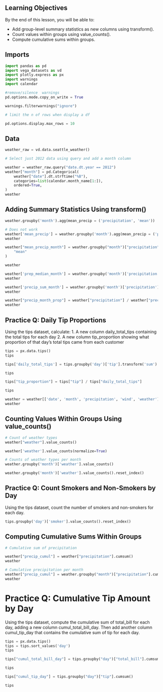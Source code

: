 ## Learning Objectives

By the end of this lesson, you will be able to:

- Add group-level summary statistics as new columns using transform().
- Count values within groups using value_counts().
- Compute cumulative sums within groups.


## Imports


```python
import pandas as pd
import vega_datasets as vd
import plotly.express as px
import warnings
import calendar

#remove/silence  warnings
pd.options.mode.copy_on_write = True

warnings.filterwarnings("ignore")

# limit the n of rows when display a df

pd.options.display.max_rows = 10
```


## Data


```python
weather_raw = vd.data.seattle_weather()

# Select just 2012 data using query and add a month column

weather = weather_raw.query("date.dt.year == 2012")
weather["month"] = pd.Categorical(
    weather["date"].dt.strftime("%B"),
    categories=list(calendar.month_name[1:]),
    ordered=True,
)
weather
```


## Adding Summary Statistics Using transform()


```python
weather.groupby('month').agg(mean_precip = ('precipitation', 'mean'))

```

```python
# Does not work
weather['mean_precip'] = weather.groupby('month').agg(mean_precip = ('precipitation', 'mean'))
weather

```


```python
weather["mean_precip_month"] = weather.groupby("month")["precipitation"].transform(
    "mean"
)

weather
```


```python
weather['prep_median_month'] = weather.groupby('month')['precipitation'].transform('median')    
weather
```


```python
weather['precip_sum_month'] = weather.groupby('month')['precipitation'].transform('sum')
weather
```


```python
weather["precip_month_prop"] = weather["precipitation"] / weather["precip_sum_month"]
weather
```

## Practice Q: Daily Tip Proportions

Using the tips dataset, calculate: 1. A new column daily_total_tips containing the total tips for each day 2. A new column tip_proportion showing what proportion of that day’s total tips came from each customer

```python

tips = px.data.tips()
tips

```

```python
tips['daily_total_tips'] = tips.groupby('day')['tip'].transform('sum')

tips
```

```python
tips["tip_proportion"] = tips["tip"] / tips["daily_total_tips"]

tips
```


```python
weather = weather[['date', 'month', 'precipitation', 'wind', 'weather']]
weather
```

## Counting Values Within Groups Using value_counts()


```python
# Count of weather types
weather["weather"].value_counts()
```


```python
weather['weather'].value_counts(normalize=True)
```


```python
# Counts of weather types per month
weather.groupby('month')['weather'].value_counts()
```


```python
weather.groupby('month')['weather'].value_counts().reset_index()
```

## Practice Q: Count Smokers and Non-Smokers by Day

Using the tips dataset, count the number of smokers and non-smokers for each day.


```python
tips.groupby('day')['smoker'].value_counts().reset_index()
```

## Computing Cumulative Sums Within Groups


```python
# Cumulative sum of precipitation

weather["precip_cumul"] = weather["precipitation"].cumsum()
weather
```


```python
# Cumulative precipitation per month
weather["precip_cumul"] = weather.groupby("month")["precipitation"].cumsum()
weather
```

# Practice Q: Cumulative Tip Amount by Day

Using the tips dataset, compute the cumulative sum of total_bill for each day, adding a new column cumul_total_bill_day. Then add another column cumul_tip_day that contains the cumulative sum of tip for each day.


```python
tips = px.data.tips()
tips = tips.sort_values('day')
tips

```


```python
tips["cumul_total_bill_day"] = tips.groupby("day")["total_bill"].cumsum()

tips
```


```python
tips["cumul_tip_day"] = tips.groupby("day")["tip"].cumsum()

tips
```